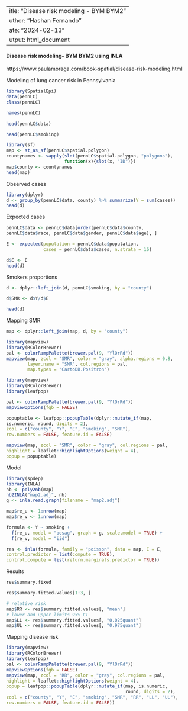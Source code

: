  ---
title: "Disease risk modeling - BYM BYM2"
author: "Hashan Fernando"
date: "2024-02-13"
output: html_document
---


#### Disease risk modeling- BYM BYM2 using INLA

https://www.paulamoraga.com/book-spatial/disease-risk-modeling.html

 Modeling of lung cancer risk in Pennsylvania
```r
library(SpatialEpi)
data(pennLC)
class(pennLC)
```

```r
names(pennLC)
```

```r
head(pennLC$data)
```

```r
head(pennLC$smoking)
```

```r
library(sf)
map <- st_as_sf(pennLC$spatial.polygon)
countynames <- sapply(slot(pennLC$spatial.polygon, "polygons"),
                      function(x){slot(x, "ID")})
map$county <- countynames
head(map)
```
Observed cases
```r
library(dplyr)
d <- group_by(pennLC$data, county) %>% summarize(Y = sum(cases))
head(d)
```
Expected cases
```r
pennLC$data <- pennLC$data[order(pennLC$data$county,
pennLC$data$race, pennLC$data$gender, pennLC$data$age), ]
```

```r
E <- expected(population = pennLC$data$population,
              cases = pennLC$data$cases, n.strata = 16)
```

```r
d$E <- E
head(d)
```
Smokers proportions
```r
d <- dplyr::left_join(d, pennLC$smoking, by = "county")
```

```r
d$SMR <- d$Y/d$E
```

```r
head(d)
```
Mapping SMR
```r
map <- dplyr::left_join(map, d, by = "county")
```

```r
library(mapview)
library(RColorBrewer)
pal <- colorRampPalette(brewer.pal(9, "YlOrRd"))
mapview(map, zcol = "SMR", color = "gray", alpha.regions = 0.8,
        layer.name = "SMR", col.regions = pal,
        map.types = "CartoDB.Positron")
```

```r
library(mapview)
library(RColorBrewer)
library(leafpop)

pal <- colorRampPalette(brewer.pal(9, "YlOrRd"))
mapviewOptions(fgb = FALSE)

popuptable <- leafpop::popupTable(dplyr::mutate_if(map,
is.numeric, round, digits = 2),
zcol = c("county", "Y", "E", "smoking", "SMR"),
row.numbers = FALSE, feature.id = FALSE)

mapview(map, zcol = "SMR", color = "gray", col.regions = pal,
highlight = leaflet::highlightOptions(weight = 4),
popup = popuptable)
```
Model
```r
library(spdep)
library(INLA)
nb <- poly2nb(map)
nb2INLA("map2.adj", nb)
g <- inla.read.graph(filename = "map2.adj")
```

```r
map$re_u <- 1:nrow(map)
map$re_v <- 1:nrow(map)
```

```r
formula <- Y ~ smoking +
  f(re_u, model = "besag", graph = g, scale.model = TRUE) +
  f(re_v, model = "iid")
```

```r
res <- inla(formula, family = "poisson", data = map, E = E,
control.predictor = list(compute = TRUE),
control.compute = list(return.marginals.predictor = TRUE))
```

Results
```r
res$summary.fixed
```

```r
res$summary.fitted.values[1:3, ]
```

```r
# relative risk
map$RR <- res$summary.fitted.values[, "mean"]
# lower and upper limits 95% CI
map$LL <- res$summary.fitted.values[, "0.025quant"]
map$UL <- res$summary.fitted.values[, "0.975quant"]
```

Mapping disease risk
```r
library(mapview)
library(RColorBrewer)
library(leafpop)
pal <- colorRampPalette(brewer.pal(9, "YlOrRd"))
mapviewOptions(fgb = FALSE)
mapview(map, zcol = "RR", color = "gray", col.regions = pal,
highlight = leaflet::highlightOptions(weight = 4),
popup = leafpop::popupTable(dplyr::mutate_if(map, is.numeric,
                                             round, digits = 2),
zcol = c("county", "Y", "E", "smoking", "SMR", "RR", "LL", "UL"),
row.numbers = FALSE, feature.id = FALSE))
```

```r

```

```r

```


```r

```


```r

```
